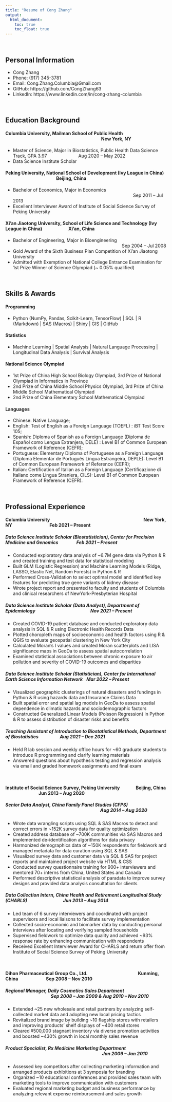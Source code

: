 ```yaml
---
title: "Resume of Cong Zhang"
output: 
  html_document:
    toc: true
    toc_float: true
---
```


<br/>

## Personal Information

* Cong Zhang
* Phone: (917) 345-3781
* Email: Cong.Zhang.Columbia@Gmail.com
* GitHub: https://github.com/CongZhang63
* LinkedIn: https://www.linkedin.com/in/cong-zhang-columbia

<br/>

## Education Background

#### Columbia University, Mailman School of Public Health <span style="display:inline-block; width: 295px;"></span> New York, NY
* Master of Science, Major in Biostatistics, Public Health Data Science Track, GPA 3.97	<span style="display:inline-block; width: 90px;"></span> Aug 2020 – May 2022
* Data Science Institute Scholar

#### Peking University, National School of Development (Ivy League in China) <span style="display:inline-block; width: 155px;"></span> Beijing, China
* Bachelor of Economics, Major in Economics	<span style="display:inline-block; width: 370px;"></span> Sep 2011 – Jul 2013
* Excellent Interviewer Award of Institute of Social Science Survey of Peking University

#### Xi'an Jiaotong University, School of Life Science and Technology (Ivy League in China) <span style="display:inline-block; width: 75px;"></span> Xi'an, China
* Bachelor of Engineering, Major in Bioengineering <span style="display:inline-block; width: 335px;"></span> Sep 2004 – Jul 2008
* Gold Award of the Sixth Business Plan Competition of Xi'an Jiaotong University
* Admitted with Exemption of National College Entrance Examination for 1st Prize Winner of Science Olympiad (~ 0.05% qualified)

<br/>

## Skills & Awards

#### Programming
* Python (NumPy, Pandas, Scikit-Learn, TensorFlow) | SQL | R (Markdown) | SAS (Macros) | Shiny | GIS | GitHub

#### Statistics
* Machine Learning | Spatial Analysis | Natural Language Processing | Longitudinal Data Analysis | Survival Analysis

#### National Science Olympiad
* 1st Prize of China High School Biology Olympiad, 3rd Prize of National Olympiad in Informatics in Province
* 2nd Prize of China Middle School Physics Olympiad, 3rd Prize of China Middle School Mathematical Olympiad
* 2nd Prize of China Elementary School Mathematical Olympiad

#### Languages
* Chinese: Native Language;
* English: Test of English as a Foreign Language (TOEFL) : iBT Test Score 105;
* Spanish: Diploma of Spanish as a Foreign Language (Diploma de Español como Lengua Extranjera, DELE) : Level B1 of Common European Framework of Reference (CEFR);
* Portuguese: Elementary Diploma of Portuguese as a Foreign Language (Diploma Elementar de Português Língua Estrangeira, DEPLE): Level B1 of Common European Framework of Reference (CEFR);
* Italian: Certification of Italian as a Foreign Language (Certificazione di Italiano come Lingua Straniera, CILS): Level B1 of Common European Framework of Reference (CEFR).

<br/>
 
## Professional Experience

#### Columbia University <span style="display:inline-block; width: 285px;"></span> New York, NY <span style="display:inline-block; width: 110px;"></span> Feb 2021 – Present 

##### Data Science Institute Scholar (Biostatistician), Center for Precision Medicine and Genomics <span style="display:inline-block; width: 50px;"></span> Feb 2021 – Present
* Conducted exploratory data analysis of ~6.7M gene data via Python & R and created training and test data for statistical modeling
* Built GLM (Logistic Regression) and Machine Learning Models (Ridge, LASSO, Elastic Net, Random Forests) in Python & R
* Performed Cross-Validation to select optimal model and identified key features for predicting true gene variants of kidney disease
* Wrote project report and presented to faculty and students of Columbia and clinical researchers of NewYork-Presbyterian Hospital

##### Data Science Institute Scholar (Data Analyst), Department of Epidemiology <span style="display:inline-block; width: 165px;"></span> Nov 2021 – Present
* Created COVID-19 patient database and conducted exploratory data analysis in SQL & R using Electronic Health Records Data
* Plotted choropleth maps of socioeconomic and health factors using R & QGIS to evaluate geospatial clustering in New York City
* Calculated Moran's I values and created Moran scatterplots and LISA significance maps in GeoDa to assess spatial autocorrelation
* Examined statistical associations between chronic exposure to air pollution and severity of COVID-19 outcomes and disparities

##### Data Science Institute Scholar (Statistician), Center for International Earth Science Information Network <span style="display:inline-block; width: 5px;"></span> Mar 2022 – Present
* Visualized geographic clusterings of natural disasters and fundings in Python & R using hazards data and Insurance Claims Data
* Built spatial error and spatial lag models in GeoDa to assess spatial dependence in climatic hazards and sociodemographic factors
* Constructed Generalized Linear Models (Poisson Regression) in Python & R to assess distribution of disaster risks and benefits

##### Teaching Assistant of Introduction to Biostatistical Methods, Department of Biostatistics <span style="display:inline-block; width: 60px;"></span> Aug 2021 – Dec 2021
* Held R lab session and weekly office hours for ~60 graduate students to introduce R programming and clarify learning materials
* Answered questions about hypothesis testing and regression analysis via email and graded homework assignments and final exam

<br/>

#### Institute of Social Science Survey, Peking University <span style="display:inline-block; width: 43px;"></span> Beijing, China <span style="display:inline-block; width: 100px;"></span> Jun 2013 – Aug 2020 

##### Senior Data Analyst, China Family Panel Studies (CFPS) <span style="display:inline-block; width: 292px;"></span> Aug 2014 – Aug 2020
* Wrote data wrangling scripts using SQL & SAS Macros to detect and correct errors in ~152K survey data for quality optimization
* Created address database of ~700K communities via SAS Macros and implemented de-identification algorithms for data privacy
* Harmonized demographics data of ~150K respondents for fieldwork and managed metadata for data curation using SQL & SAS
* Visualized survey data and customer data via SQL & SAS for project reports and maintained project website via HTML & CSS
* Conducted survey questionnaire training for 900+ interviewers and mentored 70+ interns from China, United States and Canada
* Performed descriptive statistical analysis of paradata to improve survey designs and provided data analysis consultation for clients

##### Data Collection Intern, China Health and Retirement Longitudinal Study (CHARLS) <span style="display:inline-block; width: 105px;"></span> Jun 2013 – Aug 2014
* Led team of 6 survey interviewers and coordinated with project supervisors and local liaisons to facilitate survey implementation
* Collected socio-economic and biomarker data by conducting personal interviews after locating and verifying sampled households
* Supervised fieldwork to optimize data quality and achieved ~93% response rate by enhancing communication with respondents
* Received Excellent Interviewer Award for CHARLS and return offer from Institute of Social Science Survey of Peking University

<br/>

#### Dihon Pharmaceutical Group Co., Ltd.	<span style="display:inline-block; width: 150px;"></span> Kunming, China <span style="display:inline-block; width: 80px;"></span> Sep 2008 – Nov 2010

##### Regional Manager, Daily Cosmetics Sales Department <span style="display:inline-block; width: 138px;"></span> Sep 2008 – Jan 2009 & Aug 2010 – Nov 2010
* Extended ~25 new wholesale and retail partners by analyzing self-collected market data and adopting new local pricing tactics
* Revitalized brand image by building ~10 flagship stores with retailers and improving products' shelf displays of ~400 retail stores
* Cleared ¥500,000 stagnant inventory via diverse promotion activities and boosted ~430% growth in local monthly sales revenue

##### Product Specialist, Rx Medicine Marketing Department <span style="display:inline-block; width: 298px;"></span> Jan 2009 – Jan 2010
* Assessed key competitors after collecting marketing information and arranged products exhibitions at 3 symposia for branding
* Organized ~10 educational conferences and provided sales team with marketing tools to improve communication with customers
* Evaluated regional marketing budget and business performance by analyzing relevant expense reimbursement and sales growth
